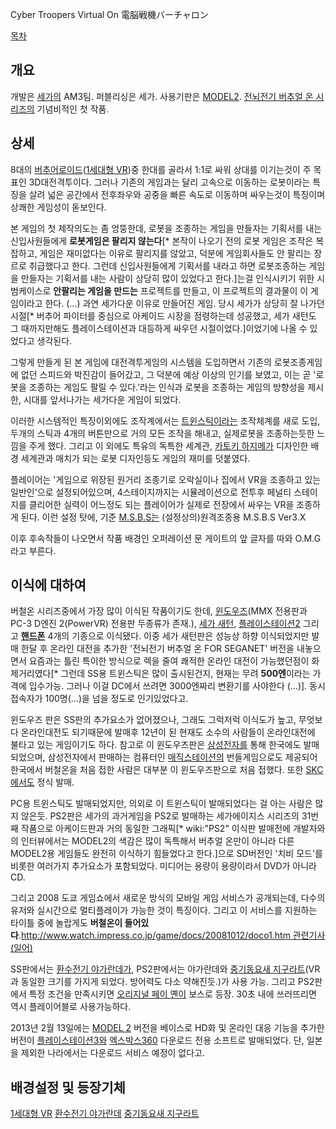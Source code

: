 Cyber Troopers Virtual On
電脳戦機バーチャロン



[[목차]]

== 개요 ==
개발은 [[세가]]의 AM3팀. 퍼블리싱은 세가. 사용기판은 [[MODEL2]].
[[전뇌전기 버추얼 온 시리즈]]의 기념비적인  첫 작품. 

== 상세 ==
8대의 [[버추어로이드]]([[1세대형 VR]])중 한대를 골라서 1:1로 싸워 상대를 이기는것이 주 목표인 3D대전격투이다. 그러나 기존의 게임과는 달리 고속으로 이동하는 로봇이라는 특징을 살려 넓은 공간에서 전후좌우와 공중을 빠른 속도로 이동하며 싸우는것이 특징이며  상쾌한 게임성이 돋보인다.

본 게임의 첫 제작의도는 좀 엉뚱한데, 로봇을 조종하는 게임을 만들자는 기획서를 내는 신입사원들에게 '''로봇게임은 팔리지 않는다'''[* 본작이 나오기 전의 로봇 게임은 조작은 복잡하고, 게임은 재미없다는 이유로 팔리지를 않았고, 덕분에 게임회사들도 안 팔리는 장르로 취급했다고 한다. 그런데 신입사원들에게 기획서를 내라고 하면 로봇조종하는 게임을 만들자는 기획서를 내는 사람이 상당히 많이 있었다고 한다.]는걸 인식시키기 위한 시범케이스로 '''안팔리는 게임을 만드는''' 프로젝트를 만들고, 이 프로젝트의 결과물이 이 게임이라고 한다. (…) 과연 세가다운 이유로 만들어진 게임. 당시 세가가 상당히 잘 나가던 시절[* 버추어 파이터를 중심으로 아케이드 시장을 점령하는데 성공했고, 세가 새턴도 그 때까지만해도 플레이스테이션과 대등하게 싸우던 시절이었다.]이었기에 나올 수 있었다고 생각된다. 

그렇게 만들게 된 본 게임에 대전격투게임의 시스템을 도입하면서 기존의 로봇조종게임에 없던 스피드와 박진감이 들어갔고, 그 덕분에 예상 이상의 인기를 보였고, 이는 곧 '로봇을 조종하는 게임도 팔릴 수 있다.'라는 인식과 로봇을 조종하는 게임의 방향성을 제시한, 시대를 앞서나가는 세가다운 게임이 되었다. 

이러한 시스템적인 특징이외에도 조작계에서는 [[트윈스틱]]이라는 조작체계를 새로 도입, 두개의 스틱과 4개의 버튼만으로 거의 모든 조작을 해내고, 실제로봇을 조종하는듯한 느낌을 주게 했다. 그리고 이 외에도 특유의 독특한 세계관, [[카토키 하지메]]가 디자인한 배경 세계관과 매치가 되는 로봇 디자인등도 게임의 재미를 덧붙였다.

플레이어는 '게임으로 위장된 원거리 조종기로 오락실이나 집에서 VR을 조종하고 있는 일반인'으로 설정되어있으며, 4스테이지까지는 시뮬레이션으로 전투후 페널티 스테이지를 클리어한 실력이 어느정도 되는 플레이어가 실제로 전장에서 싸우는 VR을 조종하게 된다. 이런 설정 탓에, 기준 [[M.S.B.S]]는 (설정상의)원격조종용 M.S.B.S Ver3.X

이후 후속작들이 나오면서 작품 배경인 오퍼레이션 문 게이트의 앞 글자를 따와 O.M.G라고 부른다.

== 이식에 대하여 ==
버철온 시리즈중에서 가장 많이 이식된 작품이기도 한데, [[윈도우즈]](MMX 전용판과 PC-3 D엔진 2(PowerVR) 전용판 두종류가 존재.), [[세가 새턴]], [[플레이스테이션2]] 그리고 '''[[핸드폰]]''' 4개의 기종으로 이식됐다. 이중 세가 새턴판은 성능상 하향 이식되었지만 발매 한달 후 온라인 대전을 추가한 '전뇌전기 버추얼 온 FOR SEGANET' 버전을 내놓으면서 요즘과는 틀린 특이한 방식으로 렉을 줄여 쾌적한 온라인 대전이 가능했던점이 화제거리였다[* 그런데 SS용 트윈스틱은 많이 출시된건지, 현재는 무려 '''500엔'''이라는 가격에 입수가능. 그러나 이걸 DC에서 쓰려면 3000엔짜리 변환기를 사야한다 (…)]. 동시접속자가 100명(...)을 넘을 정도로 인기있었다고. 

윈도우즈 판은 SS판의 추가요소가 없어졌으나, 그래도 그럭저럭 이식도가 높고, 무엇보다 온라인대전도 되기때문에 발매후 12년이 된 현재도 소수의 사람들이 온라인대전에 불타고 있는 게임이기도 하다. 참고로 이 윈도우즈판은 [[삼성전자]]를 통해 한국에도 발매되었으며, 삼성전자에서 판매하는 컴퓨터인 [[매직스테이션]]의 번들게임으로도 제공되어 한국에서 버철온을 처음 접한 사람은 대부분 이 윈도우즈판으로 처음 접했다. 또한 [[SKC]]에서도 정식 발매. 

PC용 트윈스틱도 발매되었지만, 의외로 이 트윈스틱이 발매되었다는 걸 아는 사람은 많지 않은듯. PS2판은 세가의 과거게임을 PS2로 발매하는 세가에이지스 시리즈의 31번째 작품으로 아케이드판과 거의 동일한 그래픽[* wiki:"PS2" 이식판 발매전에 개발자와의 인터뷰에서는 MODEL2의 색감은 많이 독특해서 버추얼 온만이 아니라 다른 MODEL2용 게임들도 완전히 이식하기 힘들었다고 한다.]으로 SD버전인 '치비 모드'를 비롯한 여러가지 추가요소가 포함되었다. 미디어는 용량이 용량이라서 DVD가 아니라 CD.

그리고 2008 도쿄 게임쇼에서 새로운 방식의 모바일 게임 서비스가 공개되는데, 다수의 유저와 실시간으로 멀티플레이가 가능한 것이 특징이다. 그리고 이 서비스를 지원하는 타이틀 중에 놀랍게도 '''버철온이 들어있다'''.[[http://www.watch.impress.co.jp/game/docs/20081012/doco1.htm 관련기사(일어)]]

SS판에서는 [[환수전기 야가란데]]가, PS2판에서는 야가란데와 [[중기동요새 지구라트]](VR과 동일한 크기를 가지게 되었다. 방어력도 다소 약해진듯.)가 사용 가능. 그리고 PS2판에서 특정 조건을 만족시키면 [[오리지널 페이 옌]]이 보스로 등장. 30초 내에 쓰러뜨리면 역시 플레이어블로 사용가능하다.

2013년 2월 13일에는 [[MODEL 2]] 버전을 베이스로 HD화 및 온라인 대응 기능을 추가한 버전이 [[플레이스테이션3]]와 [[엑스박스360]] 다운로드 전용 소프트로 발매되었다. 단, 일본을 제외한 나라에서는 다운로드 서비스 예정이 없다고. 

== 배경설정 및 등장기체 == 
[[1세대형 VR]]
[[환수전기 야가란데]]
[[중기동요새 지구라트]]
